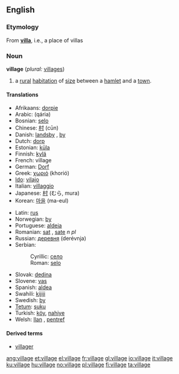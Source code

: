 ==English==

{{rank|cry|step|turning|812|village|quickly|lie|supposed}}

=== Etymology ===
From '''[[villa]]''', i.e., a place of villas

=== Noun ===
{{wikipedia}}
'''village''' (''plural:'' [[villages]])

# a [[rural]] [[habitation]] of [[size]] between a [[hamlet]] and a [[town]].

==== Translations ====
{{top}}
*Afrikaans: [[dorpie]]
*Arabic: {{ARchar|[[قرية]]}} (qária) {{f}}
*Bosnian: [[selo]] {{n}}
*Chinese: [[村]] (cūn)
*Danish: [[landsby]] {{c}}, [[by#Danish|by]] {{c}}
*Dutch: [[dorp]] {{n}}
*Estonian: [[küla]]
*Finnish: [[kylä]]
*French: village
*German: [[Dorf]] {{n}} 
*Greek: [[χωριό]] (khorió) {{n}}
*[[Ido]]: [[vilajo]]
*Italian: [[villaggio]] {{m}}
*Japanese: [[村]] (むら, mura)
*Korean: [[마을]] (ma-eul)
{{mid}}
*Latin: [[rus]]
*Norwegian: [[by#Norwegian|by]]
*Portuguese: [[aldeia]] {{f}}
*Romanian: [[sat#Romanian|sat]] {{n}}, [[sate#Romanian|sate]] ''n pl''
*Russian: [[деревня]] (derévnja) {{f}}
*Serbian:
*:Cyrillic: [[село]] {{n}}
*:Roman: [[selo#Serbian|selo]] {{n}}
*Slovak: [[dedina#Slovak|dedina]] {{f}}
*Slovene: [[vas]] {{f}}
*Spanish: [[aldea]] {{f}}
*Swahili: [[kijiji]]
*Swedish: [[by#Swedish|by]] {{c}}
*[[Tetum]]: [[suku]]
*Turkish: [[köy]], [[nahiye]]
*Welsh: [[llan]] {{f}}, [[pentref]] {{m}}
{{bottom}}

==== Derived terms====
* [[villager]]

[[ang:village]]
[[et:village]]
[[el:village]]
[[fr:village]]
[[gl:village]]
[[io:village]]
[[it:village]]
[[ku:village]]
[[hu:village]]
[[no:village]]
[[pl:village]]
[[fi:village]]
[[ta:village]]